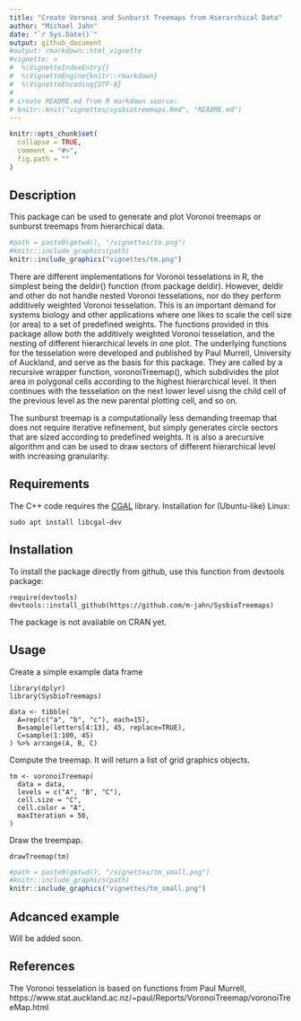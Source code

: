 ```yaml
---
title: "Create Voronoi and Sunburst Treemaps from Hierarchical Data"
author: "Michael Jahn"
date: "`r Sys.Date()`"
output: github_document
#output: rmarkdown::html_vignette
#vignette: >
#  %\VignetteIndexEntry{}
#  %\VignetteEngine{knitr::rmarkdown}
#  %\VignetteEncoding{UTF-8}
#
# create README.md from R markdown source:
# knitr::knit("vignettes/sysbiotreemaps.Rmd", "README.md")
---
```



```r
knitr::opts_chunk$set(
  collapse = TRUE,
  comment = "#>",
  fig.path = ""
)
```

## Description

This package can be used to generate and plot Voronoi treemaps or
sunburst treemaps from hierarchical data. 

```r
#path = paste0(getwd(), "/vignettes/tm.png")
#knitr::include_graphics(path)
knitr::include_graphics("vignettes/tm.png")
```

There are different implementations for
Voronoi tesselations in R, the simplest being the deldir() function (from package deldir). However, deldir and other do not handle nested Voronoi tesselations, nor do they perform additively weighted Voronoi tesselation. This is an important demand for systems biology and other applications where one likes to scale the cell size (or area) to a set of predefined weights. The functions provided in this package allow both the additively weighted Voronoi tesselation, and the nesting of different hierarchical levels in one plot. The underlying functions for the tesselation
were developed and published by Paul Murrell, University of Auckland, and serve as the basis for this package. They are called by a recursive wrapper function, voronoiTreemap(), which subdivides the plot area in polygonal cells according to the highest hierarchical level.  It then continues with the tesselation on the next lower level uisng the child cell of the previous level as the new parental plotting cell, and so on. 

The sunburst treemap is a computationally less demanding treemap that does not require iterative refinement, but simply generates circle sectors that are sized according to predefined weights. It is also a arecursive algorithm and can be used to draw sectors of different hierarchical level with increasing granularity.

## Requirements

The C++ code requires the [CGAL](https://www.cgal.org/download.html) library.
Installation for (Ubuntu-like) Linux:

`sudo apt install libcgal-dev`

## Installation

To install the package directly from github, use this function from devtools package:

```
require(devtools)
devtools::install_github(https://github.com/m-jahn/SysbioTreemaps)
```
The package is not available on CRAN yet. 

## Usage

Create a simple example data frame

```
library(dplyr)
library(SysbioTreemaps)

data <- tibble(
  A=rep(c("a", "b", "c"), each=15),
  B=sample(letters[4:13], 45, replace=TRUE),
  C=sample(1:100, 45)
) %>% arrange(A, B, C)
```

Compute the treemap. It will return a list of grid graphics objects.

```
tm <- voronoiTreemap(
  data = data,
  levels = c("A", "B", "C"),
  cell.size = "C",
  cell.color = "A",
  maxIteration = 50,
)
```
Draw the treempap.

```
drawTreemap(tm)
```

```r
#path = paste0(getwd(), "/vignettes/tm_small.png")
#knitr::include_graphics(path)
knitr::include_graphics("vignettes/tm_small.png")
```

## Adcanced example

Will be added soon.

## References

The Voronoi tesselation is based on functions from Paul Murrell, https://www.stat.auckland.ac.nz/~paul/Reports/VoronoiTreemap/voronoiTreeMap.html 
